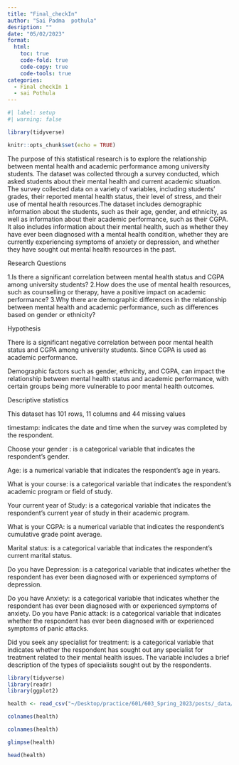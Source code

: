 ```yaml
---
title: "Final_checkIn"
author: "Sai Padma  pothula"
desription: ""
date: "05/02/2023"
format:
  html:
    toc: true
    code-fold: true
    code-copy: true
    code-tools: true
categories:
  - Final checkIn 1
  - sai Pothula
---
```


```r
#| label: setup
#| warning: false

library(tidyverse)

knitr::opts_chunk$set(echo = TRUE)
```


The purpose of this statistical research is to explore the relationship between mental health and academic performance among university students. The dataset was collected through a survey conducted, which asked students about their mental health and current academic situation. The survey collected data on a variety of variables, including students' grades, their reported mental health status, their level of stress, and their use of mental health resources.The dataset includes demographic information about the students, such as their age, gender, and ethnicity, as well as information about their academic performance, such as their CGPA. It also includes information about their mental health, such as whether they have ever been diagnosed with a mental health condition, whether they are currently experiencing symptoms of anxiety or depression, and whether they have sought out mental health resources in the past.

Research Questions

1.Is there a significant correlation between mental health status and CGPA among university students?
       2.How does the use of mental health resources, such as counselling or therapy, have a positive impact on academic performance?
       3.Why there are demographic differences in the relationship between mental health and academic performance, such as differences based on gender or ethnicity?

Hypothesis 	


There is a significant negative correlation between poor mental health status and CGPA among university students. Since CGPA is used as academic performance.

Demographic factors such as gender, ethnicity, and CGPA, can impact the relationship between mental health status and academic performance, with certain groups being more vulnerable to poor mental health outcomes.

Descriptive statistics        

This dataset has 101 rows, 11 columns and 44 missing values 

timestamp: indicates the date and time when the survey was completed by the respondent.

Choose your gender : is a categorical variable that indicates the respondent's gender.

Age: is a numerical variable that indicates the respondent's age in years.

What is your course: is a categorical variable that indicates the respondent's academic program or field of study.

Your current year of Study: is a categorical variable that indicates the respondent's current year of study in their academic program.

What is your CGPA: is a numerical variable that indicates the respondent's cumulative grade point average.

Marital status: is a categorical variable that indicates the respondent's current marital status.

Do you have Depression: is a categorical variable that indicates whether the respondent has ever been diagnosed with or experienced symptoms of depression.

Do you have Anxiety: is a categorical variable that indicates whether the respondent has ever been diagnosed with or experienced symptoms of anxiety.
Do you have Panic attack: is a categorical variable that indicates whether the respondent has ever been diagnosed with or experienced symptoms of panic attacks.

Did you seek any specialist for treatment: is a categorical variable that indicates whether the respondent has sought out any specialist for treatment related to their mental health issues. The variable includes a brief description of the types of specialists sought out by the respondents.


```r
library(tidyverse)
library(readr)
library(ggplot2)
```

```r
health <- read_csv("~/Desktop/practice/601/603_Spring_2023/posts/_data/student_mental.csv", show_col_types = FALSE)
```
```r
colnames(health)
```

```r
colnames(health)
```
```r
glimpse(health)


```
```r
head(health)
```

```r

```



